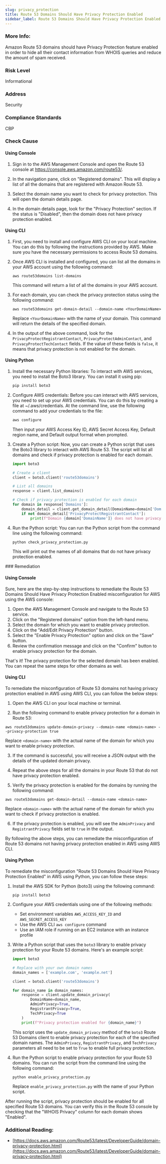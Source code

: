```yaml
---
slug: privacy_protection
title: Route 53 Domains Should Have Privacy Protection Enabled
sidebar_label: Route 53 Domains Should Have Privacy Protection Enabled
---
```


### More Info:

Amazon Route 53 domains should have Privacy Protection feature enabled in order to hide all their contact information from WHOIS queries and reduce the amount of spam received.

### Risk Level

Informational

### Address

Security

### Compliance Standards

CBP




<Tabs><Tab title='Cause'>
### Check Cause

#### Using Console

1. Sign in to the AWS Management Console and open the Route 53 console at https://console.aws.amazon.com/route53/.
   
2. In the navigation pane, click on "Registered domains". This will display a list of all the domains that are registered with Amazon Route 53.

3. Select the domain name you want to check for privacy protection. This will open the domain details page.

4. In the domain details page, look for the "Privacy Protection" section. If the status is "Disabled", then the domain does not have privacy protection enabled.

#### Using CLI

1. First, you need to install and configure AWS CLI on your local machine. You can do this by following the instructions provided by AWS. Make sure you have the necessary permissions to access Route 53 domains.

2. Once AWS CLI is installed and configured, you can list all the domains in your AWS account using the following command:
   ```
   aws route53domains list-domains
   ```
   This command will return a list of all the domains in your AWS account.

3. For each domain, you can check the privacy protection status using the following command:
   ```
   aws route53domains get-domain-detail --domain-name <YourDomainName>
   ```
   Replace `<YourDomainName>` with the name of your domain. This command will return the details of the specified domain.

4. In the output of the above command, look for the `PrivacyProtectRegistrantContact`, `PrivacyProtectAdminContact`, and `PrivacyProtectTechContact` fields. If the value of these fields is `false`, it means that privacy protection is not enabled for the domain.

#### Using Python

1. Install the necessary Python libraries: To interact with AWS services, you need to install the Boto3 library. You can install it using pip:

   ```bash
   pip install boto3
   ```

2. Configure AWS credentials: Before you can interact with AWS services, you need to set up your AWS credentials. You can do this by creating a file at ~/.aws/credentials. At the command line, use the following command to add your credentials to the file:

   ```bash
   aws configure
   ```
   Then input your AWS Access Key ID, AWS Secret Access Key, Default region name, and Default output format when prompted.

3. Create a Python script: Now, you can create a Python script that uses the Boto3 library to interact with AWS Route 53. The script will list all domains and check if privacy protection is enabled for each domain.

   ```python
   import boto3

   # Create a client
   client = boto3.client('route53domains')

   # List all domains
   response = client.list_domains()

   # Check if privacy protection is enabled for each domain
   for domain in response['Domains']:
       domain_detail = client.get_domain_detail(DomainName=domain['DomainName'])
       if not domain_detail['PrivacyProtectRegistrantContact']:
           print(f"Domain {domain['DomainName']} does not have privacy protection enabled.")
   ```

4. Run the Python script: You can run the Python script from the command line using the following command:

   ```bash
   python check_privacy_protection.py
   ```
   This will print out the names of all domains that do not have privacy protection enabled.

</Tab>


<Tab title='Remediation'>
### Remediation

#### Using Console

Sure, here are the step-by-step instructions to remediate the Route 53 Domains Should Have Privacy Protection Enabled misconfiguration for AWS using the AWS console:

1. Open the AWS Management Console and navigate to the Route 53 service.
2. Click on the "Registered domains" option from the left-hand menu.
3. Select the domain for which you want to enable privacy protection.
4. Click on the "Add/Edit Privacy Protection" button.
5. Select the "Enable Privacy Protection" option and click on the "Save" button.
6. Review the confirmation message and click on the "Confirm" button to enable privacy protection for the domain.

That's it! The privacy protection for the selected domain has been enabled. You can repeat the same steps for other domains as well.

#### Using CLI

To remediate the misconfiguration of Route 53 domains not having privacy protection enabled in AWS using AWS CLI, you can follow the below steps:

1. Open the AWS CLI on your local machine or terminal.

2. Run the following command to enable privacy protection for a domain in Route 53:

```
aws route53domains update-domain-privacy --domain-name <domain-name> --privacy-protection true
```

Replace `<domain-name>` with the actual name of the domain for which you want to enable privacy protection.

3. If the command is successful, you will receive a JSON output with the details of the updated domain privacy.

4. Repeat the above steps for all the domains in your Route 53 that do not have privacy protection enabled.

5. Verify the privacy protection is enabled for the domains by running the following command:

```
aws route53domains get-domain-detail --domain-name <domain-name>
```

Replace `<domain-name>` with the actual name of the domain for which you want to check if privacy protection is enabled.

6. If the privacy protection is enabled, you will see the `AdminPrivacy` and `RegistrantPrivacy` fields set to `true` in the output.

By following the above steps, you can remediate the misconfiguration of Route 53 domains not having privacy protection enabled in AWS using AWS CLI.

#### Using Python

To remediate the misconfiguration "Route 53 Domains Should Have Privacy Protection Enabled" in AWS using Python, you can follow these steps:

1. Install the AWS SDK for Python (boto3) using the following command:

   ```
   pip install boto3
   ```

2. Configure your AWS credentials using one of the following methods:

   - Set environment variables `AWS_ACCESS_KEY_ID` and `AWS_SECRET_ACCESS_KEY`
   - Use the AWS CLI `aws configure` command
   - Use an IAM role if running on an EC2 instance with an instance profile

3. Write a Python script that uses the `boto3` library to enable privacy protection for your Route 53 domains. Here's an example script:

   ```python
   import boto3

   # Replace with your own domain names
   domain_names = ['example.com', 'example.net']

   client = boto3.client('route53domains')

   for domain_name in domain_names:
       response = client.update_domain_privacy(
           DomainName=domain_name,
           AdminPrivacy=True,
           RegistrantPrivacy=True,
           TechPrivacy=True
       )
       print(f"Privacy protection enabled for {domain_name}")
   ```

   This script uses the `update_domain_privacy` method of the `boto3` Route 53 Domains client to enable privacy protection for each of the specified domain names. The `AdminPrivacy`, `RegistrantPrivacy`, and `TechPrivacy` parameters all need to be set to `True` to enable full privacy protection.

4. Run the Python script to enable privacy protection for your Route 53 domains. You can run the script from the command line using the following command:

   ```
   python enable_privacy_protection.py
   ```

   Replace `enable_privacy_protection.py` with the name of your Python script.

After running the script, privacy protection should be enabled for all specified Route 53 domains. You can verify this in the Route 53 console by checking that the "WHOIS Privacy" column for each domain shows "Enabled".


### Additional Reading:

- [https://docs.aws.amazon.com/Route53/latest/DeveloperGuide/domain-privacy-protection.html](https://docs.aws.amazon.com/Route53/latest/DeveloperGuide/domain-privacy-protection.html) 


</Tab>
</Tabs>
